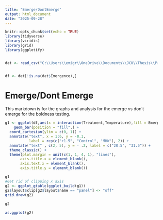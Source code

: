 ```yaml
---
title: "Emerge/DontEmerge"
output: html_document
date: "2025-09-28"
---
```


```r
knitr::opts_chunk$set(echo = TRUE)
library(tidyverse)
library(viridis)
library(grid)
library(ggplotify)


dat <- read_csv("C:\\Users\\emigr\\OneDrive\\Documents\\JCU\\Thesis\\Pre-Completion\\PreCompletion Graphs\\Cognition-Behavior Testing(Master Data Sheet).csv")


df <- dat[!is.na(dat$Emergence),]
```

# Emerge/Dont Emerge


This markdown is for the graphs and analysis for the emerge vs don't emerge for the boldness testing.


```r
g1 <- ggplot(df,aes(x = interaction(Treatment,Temperature),fill = Emergence)) + 
    geom_bar(position = "fill",) +
  coord_cartesian(ylim = c(0, 1)) +
  annotate("text", x = 1:6, y = -0.1,
           label = rep(c("+1.5", "Control", "MHW"), 2)) +
  annotate("text" , c(2, 5), y = - .2, label = c("28.5", "31.5")) +
  theme_classic() +
  theme(plot.margin = unit(c(1, 1, 4, 1), "lines"),
       axis.title.x = element_blank(),
       axis.text.x = element_blank(),
       axis.title.y = element_blank())

g1
#Get rid of clipping x axis
g2 <- ggplot_gtable(ggplot_build(g1))
g2$layout$clip[g2$layout$name == "panel"] <- "off"
grid.draw(g2)
  
g2

as.ggplot(g2)
```




